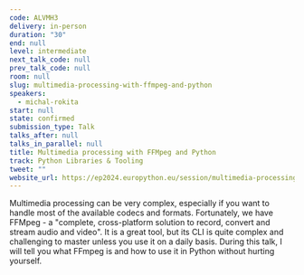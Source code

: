```yaml
---
code: ALVMH3
delivery: in-person
duration: "30"
end: null
level: intermediate
next_talk_code: null
prev_talk_code: null
room: null
slug: multimedia-processing-with-ffmpeg-and-python
speakers:
  - michal-rokita
start: null
state: confirmed
submission_type: Talk
talks_after: null
talks_in_parallel: null
title: Multimedia processing with FFMpeg and Python
track: Python Libraries & Tooling
tweet: ""
website_url: https://ep2024.europython.eu/session/multimedia-processing-with-ffmpeg-and-python
---
```


Multimedia processing can be very complex, especially if you want to handle most
of the available codecs and formats. Fortunately, we have FFMpeg - a "complete,
cross-platform solution to record, convert and stream audio and video". It is a
great tool, but its CLI is quite complex and challenging to master unless you
use it on a daily basis. During this talk, I will tell you what FFmpeg is and
how to use it in Python without hurting yourself.
